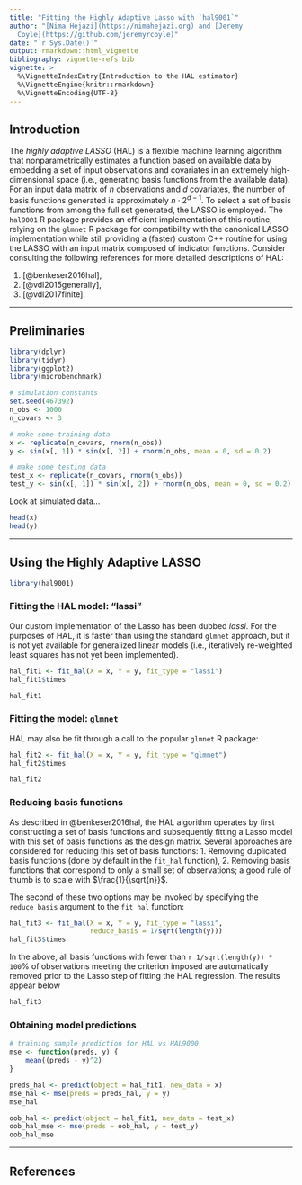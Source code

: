 ```yaml
---
title: "Fitting the Highly Adaptive Lasso with `hal9001`"
author: "[Nima Hejazi](https://nimahejazi.org) and [Jeremy
  Coyle](https://github.com/jeremyrcoyle)"
date: "`r Sys.Date()`"
output: rmarkdown::html_vignette
bibliography: vignette-refs.bib
vignette: >
  %\VignetteIndexEntry{Introduction to the HAL estimator}
  %\VignetteEngine{knitr::rmarkdown}
  %\VignetteEncoding{UTF-8}
---
```


## Introduction

The _highly adaptive LASSO_ (HAL) is a flexible machine learning algorithm that
nonparametrically estimates a function based on available data by embedding a
set of input observations and covariates in an extremely high-dimensional space
(i.e., generating basis functions from the available data). For an input data
matrix of $n$ observations and $d$ covariates, the number of basis functions
generated is approximately $n \cdot 2^{d - 1}$. To select a set of basis
functions from among the full set generated, the LASSO is employed. The
`hal9001` R package provides an efficient implementation of this routine,
relying on the `glmnet` R package for compatibility with the canonical LASSO
implementation while still providing a (faster) custom C++ routine for using the
LASSO with an input matrix composed of indicator functions. Consider consulting
the following references for more detailed descriptions of HAL:

1. [@benkeser2016hal],
2. [@vdl2015generally],
3. [@vdl2017finite].

---

## Preliminaries

```r
library(dplyr)
library(tidyr)
library(ggplot2)
library(microbenchmark)
```

```r
# simulation constants
set.seed(467392)
n_obs <- 1000
n_covars <- 3

# make some training data
x <- replicate(n_covars, rnorm(n_obs))
y <- sin(x[, 1]) * sin(x[, 2]) + rnorm(n_obs, mean = 0, sd = 0.2)

# make some testing data
test_x <- replicate(n_covars, rnorm(n_obs))
test_y <- sin(x[, 1]) * sin(x[, 2]) + rnorm(n_obs, mean = 0, sd = 0.2)
```

Look at simulated data...

```r
head(x)
head(y)
```

---

## Using the Highly Adaptive LASSO

```r
library(hal9001)
```

### Fitting the HAL model: "lassi"

Our custom implementation of the Lasso has been dubbed _lassi_. For the purposes
of HAL, it is faster than using the standard `glmnet` approach, but it is not
yet available for generalized linear models (i.e., iteratively re-weighted least
squares has not yet been implemented).

```r
hal_fit1 <- fit_hal(X = x, Y = y, fit_type = "lassi")
hal_fit1$times
```

```r
hal_fit1
```

### Fitting the model: `glmnet`

HAL may also be fit through a call to the popular `glmnet` R package:

```r
hal_fit2 <- fit_hal(X = x, Y = y, fit_type = "glmnet")
hal_fit2$times
```

```r
hal_fit2
```

### Reducing basis functions

As described in @benkeser2016hal, the HAL algorithm operates by first
constructing a set of basis functions and subsequently fitting a Lasso model
with this set of basis functions as the design matrix. Several approaches are
considered for reducing this set of basis functions:
1. Removing duplicated basis functions (done by default in the `fit_hal`
   function),
2. Removing basis functions that correspond to only a small set of observations;
   a good rule of thumb is to scale with $\frac{1}{\sqrt{n}}$.

The second of these two options may be invoked by specifying the `reduce_basis`
argument to the `fit_hal` function:

```r
hal_fit3 <- fit_hal(X = x, Y = y, fit_type = "lassi",
                    reduce_basis = 1/sqrt(length(y)))
hal_fit3$times
```

In the above, all basis functions with fewer than `r 1/sqrt(length(y)) * 100`%
of observations meeting the criterion imposed are automatically removed prior to
the Lasso step of fitting the HAL regression. The results appear below

```r
hal_fit3
```

### Obtaining model predictions

```r
# training sample prediction for HAL vs HAL9000
mse <- function(preds, y) {
    mean((preds - y)^2)
}

preds_hal <- predict(object = hal_fit1, new_data = x)
mse_hal <- mse(preds = preds_hal, y = y)
mse_hal
```

```r
oob_hal <- predict(object = hal_fit1, new_data = test_x)
oob_hal_mse <- mse(preds = oob_hal, y = test_y)
oob_hal_mse
```

---

## References


